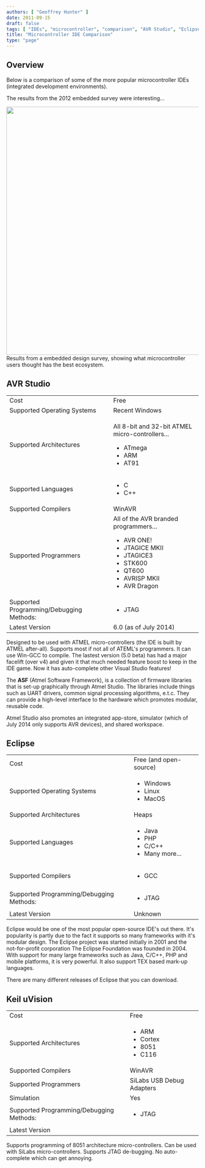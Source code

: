 ```yaml
---
authors: [ "Geoffrey Hunter" ]
date: 2011-09-15
draft: false
tags: [ "IDEs", "microcontroller", "comparison", "AVR Studio", "Eclipse", "Keil uVision", "programming" ]
title: "Microcontroller IDE Comparison"
type: "page"
---
```



## Overview

Below is a comparison of some of the more popular microcontroller IDEs (integrated development environments).

The results from the 2012 embedded survey were interesting...


<Image src={embedded_vendor_which_has_the_best_ecosystem} width="650px">Results from a embedded design survey, showing what microcontroller users thought has the best ecosystem.</Image>

## AVR Studio

<table>
	<tbody>
		<tr>
			
<td >Cost</td>
			
<td >Free</td>
		</tr>
		<tr >
			
<td >Supported Operating Systems</td>
			
<td >Recent Windows</td>
		</tr>
		<tr >
			
<td >Supported Architectures</td>
			
<td >

All 8-bit and 32-bit ATMEL micro-controllers...
<ul>
	<li>ATmega</li>
	<li>ARM</li>
	<li>AT91</li>
</ul>
</td>
		</tr>
		<tr >
		
<td >Supported Languages</td>
			
<td >
<ul>
	<li>C</li>
	<li>C++</li>
</ul>
	</td>
		</tr>
		<tr >
			
<td >Supported Compilers</td>
			
<td >WinAVR</td>
		</tr>
		<tr >
			
<td >Supported Programmers</td>
			
<td>
All of the AVR branded programmers...
				
<ul>
	<li>AVR ONE!</li>
	<li>JTAGICE MKII</li>
	<li>JTAGICE3</li>
	<li>STK600</li>
	<li>QT600</li>
	<li>AVRISP MKII</li>
	<li>AVR Dragon</li>
</ul>
			</td>
		</tr>
		<tr >
			
<td >Supported Programming/Debugging Methods:</td>
			
<td >
<ul>
	<li>JTAG</li>
</ul>
				</td>
		</tr>
		<tr >
			
<td >Latest Version</td>
			
<td >6.0 (as of July 2014)</td>
		</tr>
	</tbody>
</table>

Designed to be used with ATMEL micro-controllers (the IDE is built by ATMEL after-all). Supports most if not all of ATEML's programmers. It can use Win-GCC to compile. The lastest version (5.0 beta) has had a major facelift (over v4) and given it that much needed feature boost to keep in the IDE game. Now it has auto-complete other Visual Studio features!

The **ASF** (Atmel Software Framework), is a collection of firmware libraries that is set-up graphically through Atmel Studio. The libraries include things such as UART drivers, common signal processing algorithms, e.t.c. They can provide a high-level interface to the hardware which promotes modular, reusable code.

Atmel Studio also promotes an integrated app-store, simulator (which of July 2014 only supports AVR devices), and shared workspace.

## Eclipse

<table>
	<tbody >
		<tr>
			<td>Cost</td>
			<td>Free (and open-source)</td>
		</tr>
		<tr>
			<td>Supported Operating Systems</td>
			<td>
				<ul>
					<li>Windows</li>
					<li>Linux</li>
					<li>MacOS</li>
				</ul>
			</td>
		</tr>
		<tr>
			<td>Supported Architectures</td>
			<td>Heaps</td>
		</tr>
		<tr>
			<td>Supported Languages</td>
			<td>
				<ul>
					<li>Java</li>
					<li>PHP</li>
					<li>C/C++</li>
					<li>Many more...</li>
				</ul>
			</td>
		</tr>
		<tr>
			<td>Supported Compilers</td>
			<td>
			<ul>
	<li>GCC</li>
</ul>						</td>
		</tr>
		<tr >
			
<td >Supported Programming/Debugging Methods:</td>
			
<td >
<ul>
	<li>JTAG</li>
</ul></td>
		</tr>
		<tr >
			
<td >Latest Version</td>
			
<td >Unknown</td>
		</tr>
	</tbody>
</table>

Eclipse would be one of the most popular open-source IDE's out there. It's popularity is partly due to the fact it supports so many frameworks with it's modular design. The Eclipse project was started initially in 2001 and the not-for-profit corporation The Eclipse Foundation was founded in 2004. With support for many large frameworks such as Java, C/C++, PHP and mobile platforms, it is very powerful. It also support TEX based mark-up languages.

There are many different releases of Eclipse that you can download.


## Keil uVision

<table>
	<tbody >
		<tr >
<td >Cost</td>
			
<td >Free</td>
		</tr>
		<tr >
			
<td >Supported Architectures</td>
			
<td >
<ul>
	<li>ARM</li>
	<li>Cortex</li>
	<li>8051</li>
	<li>C116</li>
</ul>
</td>
</tr>
		<tr >
			
<td >Supported Compilers</td>
			
<td >WinAVR</td>
		</tr>
		<tr >
			
<td >Supported Programmers</td>
			
<td >SiLabs USB Debug Adapters</td>
		</tr>
		<tr >
			
<td >Simulation</td>
			
<td >Yes</td>
		</tr>
		<tr >
			
<td >Supported Programming/Debugging Methods:</td>
			
<td >
<ul>
	<li>JTAG</li>
</ul></td>
		</tr>
		<tr >
			
<td >Latest Version</td>
			
<td ></td>
		</tr>
	</tbody>
</table>

Supports programming of 8051 architecture micro-controllers. Can be used with SiLabs micro-controllers. Supports JTAG de-bugging. No auto-complete which can get annoying.
